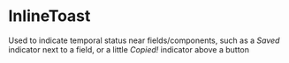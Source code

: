 
<Meta title="MDX|InlineToast" component={InlineToast} />

# InlineToast

Used to indicate temporal status near fields/components, such as a _Saved_ indicator next to a field, or a little _Copied!_ indicator above a button

<ArgTypes of={InlineToast} />
